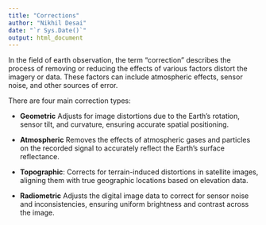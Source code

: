 ```yaml
---
title: "Corrections"
author: "Nikhil Desai"
date: "`r Sys.Date()`"
output: html_document
---
```


In the field of earth observation, the term "correction" describes the process of removing or reducing the effects of various factors distort the imagery or data. These factors can include atmospheric effects, sensor noise, and other sources of error. 

There are four main correction types:

- **Geometric** Adjusts for image distortions due to the Earth's rotation, sensor tilt, and curvature, ensuring accurate spatial positioning.

- **Atmospheric** Removes the effects of atmospheric gases and particles on the recorded signal to accurately reflect the Earth's surface reflectance.

- **Topographic**: Corrects for terrain-induced distortions in satellite images, aligning them with true geographic locations based on elevation data.

- **Radiometric** Adjusts the digital image data to correct for sensor noise and inconsistencies, ensuring uniform brightness and contrast across the image.



```r


```
